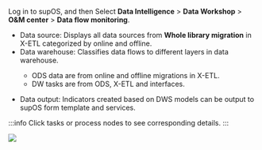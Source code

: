 Log in to supOS, and then Select **Data Intelligence** > **Data Workshop** > **O&M center** > **Data flow monitoring**.

- Data source: Displays all data sources from **Whole library migration** in X-ETL categorized by online and offline.
- Data warehouse: Classifies data flows to different layers in data warehouse.

<ul>
<ul>
<li>ODS data are from online and offline migrations in X-ETL.</li>
<li>DW tasks are from ODS, X-ETL and interfaces.</li>
</ul>
</ul>

- Data output: Indicators created based on DWS models can be output to supOS form template and services. 

:::info
Click tasks or process nodes to see corresponding details.
:::

![](https://wordpressfreezonex.oss-accelerate.aliyuncs.com/supDAM/42.png)

